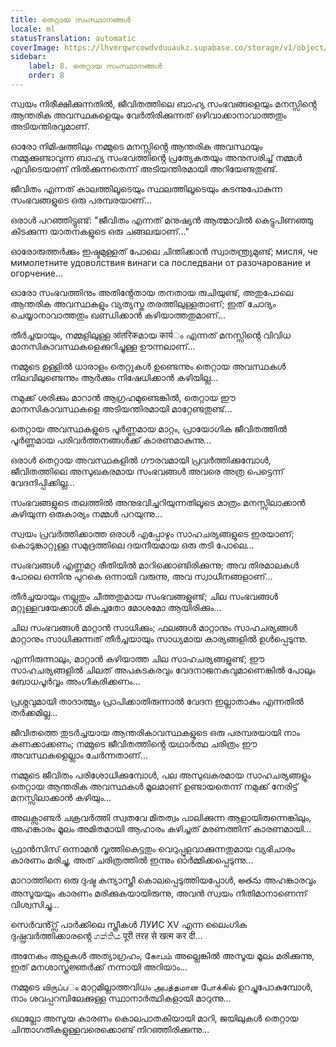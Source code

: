 ```yaml
---
title: തെറ്റായ സംസ്ഥാനങ്ങൾ
locale: ml
statusTranslation: automatic
coverImage: https://lhvmrqwrcowdvduuaukz.supabase.co/storage/v1/object/public/strapi-uploads/small_cover-tratado-de-psicologia-revolucionaria.webp-5e15e1cec4e0ebebcde5d7fc7565d8fd.webp
sidebar:
    label: 8. തെറ്റായ സംസ്ഥാനങ്ങൾ
    order: 8
---
```

സ്വയം നിരീക്ഷിക്കുന്നതിൽ, ജീവിതത്തിലെ ബാഹ്യ സംഭവങ്ങളെയും മനസ്സിൻ്റെ ആന്തരിക അവസ്ഥകളെയും വേർതിരിക്കുന്നത് ഒഴിവാക്കാനാവാത്തതും അടിയന്തിരവുമാണ്.

ഓരോ നിമിഷത്തിലും നമ്മുടെ മനസ്സിൻ്റെ ആന്തരിക അവസ്ഥയും നമ്മുക്കുണ്ടാവുന്ന ബാഹ്യ സംഭവത്തിൻ്റെ പ്രത്യേകതയും അനുസരിച്ച് നമ്മൾ എവിടെയാണ് നിൽക്കുന്നതെന്ന് അടിയന്തിരമായി അറിയേണ്ടതുണ്ട്.

ജീവിതം എന്നത് കാലത്തിലൂടെയും സ്ഥലത്തിലൂടെയും കടന്നുപോകുന്ന സംഭവങ്ങളുടെ ഒരു പരമ്പരയാണ്...

ഒരാൾ പറഞ്ഞിട്ടുണ്ട്: "ജീവിതം എന്നത് മനുഷ്യൻ ആത്മാവിൽ കെട്ടുപിണഞ്ഞു കിടക്കുന്ന യാതനകളുടെ ഒരു ചങ്ങലയാണ്..."

ഓരോരുത്തർക്കും ഇഷ്ടമുള്ളത് പോലെ ചിന്തിക്കാൻ സ്വാതന്ത്ര്യമുണ്ട്; мисля, че мимолетните удоволствия винаги са последвани от разочарование и огорчение...

ഓരോ സംഭവത്തിനും അതിൻ്റേതായ തനതായ രുചിയുണ്ട്, അതുപോലെ ആന്തരിക അവസ്ഥകളും വ്യത്യസ്ത തരത്തിലുള്ളതാണ്; ഇത് ചോദ്യം ചെയ്യാനാവാത്തതും ഖണ്ഡിക്കാൻ കഴിയാത്തതുമാണ്...

തീർച്ചയായും, നമ്മളിലുള്ള आंतरिकമായ कार्यം എന്നത് മനസ്സിൻ്റെ വിവിധ മാനസികാവസ്ഥകളെക്കുറിച്ചുള്ള ഊന്നലാണ്...

നമ്മുടെ ഉള്ളിൽ ധാരാളം തെറ്റുകൾ ഉണ്ടെന്നും തെറ്റായ അവസ്ഥകൾ നിലവിലുണ്ടെന്നും ആർക്കും നിഷേധിക്കാൻ കഴിയില്ല...

നമുക്ക് ശരിക്കും മാറാൻ ആഗ്രഹമുണ്ടെങ്കിൽ, തെറ്റായ ഈ മാനസികാവസ്ഥകളെ അടിയന്തിരമായി മാറ്റേണ്ടതുണ്ട്...

തെറ്റായ അവസ്ഥകളുടെ പൂർണ്ണമായ മാറ്റം, പ്രായോഗിക ജീവിതത്തിൽ പൂർണ്ണമായ പരിവർത്തനങ്ങൾക്ക് കാരണമാകുന്നു...

ഒരാൾ തെറ്റായ അവസ്ഥകളിൽ ഗൗരവമായി പ്രവർത്തിക്കുമ്പോൾ, ജീവിതത്തിലെ അസുഖകരമായ സംഭവങ്ങൾ അവരെ അത്ര പെട്ടെന്ന് വേദനിപ്പിക്കില്ല...

സംഭവങ്ങളുടെ തലത്തിൽ അനുഭവിച്ചറിയുന്നതിലൂടെ മാത്രം മനസ്സിലാക്കാൻ കഴിയുന്ന ഒരുകാര്യം നമ്മൾ പറയുന്നു...

സ്വയം പ്രവർത്തിക്കാത്ത ഒരാൾ എപ്പോഴും സാഹചര്യങ്ങളുടെ ഇരയാണ്; കൊടുങ്കാറ്റുള്ള സമുദ്രത്തിലെ ദയനീയമായ ഒരു തടി പോലെ...

സംഭവങ്ങൾ എണ്ണമറ്റ രീതിയിൽ മാറിക്കൊണ്ടിരിക്കുന്നു; അവ തിരമാലകൾ പോലെ ഒന്നിനു പുറകെ ഒന്നായി വരുന്നു, അവ സ്വാധീനങ്ങളാണ്...

തീർച്ചയായും നല്ലതും ചീത്തതുമായ സംഭവങ്ങളുണ്ട്; ചില സംഭവങ്ങൾ മറ്റുള്ളവയേക്കാൾ മികച്ചതോ മോശമോ ആയിരിക്കും...

ചില സംഭവങ്ങൾ മാറ്റാൻ സാധിക്കും; ഫലങ്ങൾ മാറ്റാനും സാഹചര്യങ്ങൾ മാറ്റാനും സാധിക്കുന്നത് തീർച്ചയായും സാധ്യമായ കാര്യങ്ങളിൽ ഉൾപ്പെടുന്നു.

എന്നിരുന്നാലും, മാറ്റാൻ കഴിയാത്ത ചില സാഹചര്യങ്ങളുണ്ട്; ഈ സാഹചര്യങ്ങളിൽ ചിലത് അപകടകരവും വേദനാജനകവുമാണെങ്കിൽ പോലും ബോധപൂർവ്വം അംഗീകരിക്കണം...

പ്രശ്നവുമായി താദാത്മ്യം പ്രാപിക്കാതിരുന്നാൽ വേദന ഇല്ലാതാകും എന്നതിൽ തർക്കമില്ല...

ജീവിതത്തെ തുടർച്ചയായ ആന്തരികാവസ്ഥകളുടെ ഒരു പരമ്പരയായി നാം കണക്കാക്കണം; നമ്മുടെ ജീവിതത്തിൻ്റെ യഥാർത്ഥ ചരിത്രം ഈ അവസ്ഥകളെല്ലാം ചേർന്നതാണ്...

നമ്മുടെ ജീവിതം പരിശോധിക്കുമ്പോൾ, പല അസുഖകരമായ സാഹചര്യങ്ങളും തെറ്റായ ആന്തരിക അവസ്ഥകൾ മൂലമാണ് ഉണ്ടായതെന്ന് നമുക്ക് നേരിട്ട് മനസ്സിലാക്കാൻ കഴിയും...

അലക്സാണ്ടർ ചക്രവർത്തി സ്വതവേ മിതത്വം പാലിക്കുന്ന ആളായിരുന്നെങ്കിലും, അഹങ്കാരം മൂലം അമിതമായി ആഹാരം കഴിച്ചത് മരണത്തിന് കാരണമായി...

ഫ്രാൻസിസ് ഒന്നാമൻ വൃത്തികെട്ടതും വെറുപ്പുളവാക്കുന്നതുമായ വ്യഭിചാരം കാരണം മരിച്ചു, അത് ചരിത്രത്തിൽ ഇന്നും ഓർമ്മിക്കപ്പെടുന്നു...

മാറാത്തിനെ ഒരു ദുഷ്ട കന്യാസ്ത്രീ കൊലപ്പെടുത്തിയപ്പോൾ, అతను അഹങ്കാരവും അസൂയയും കാരണം മരിക്കുകയായിരുന്നു, അവൻ സ്വയം നീതിമാനാണെന്ന് വിശ്വസിച്ചു...

സെർവൻ്റ്സ് പാർക്കിലെ സ്ത്രീകൾ ЛУИС XV എന്ന ലൈംഗിക ദുഷ്പ്രവർത്തിക്കാരൻ്റെ ශක්තිය पूरी तरह से खत्म कर दी...

അനേകം ആളുകൾ അത്യാഗ്രഹം, கோபம் അല്ലെങ്കിൽ അസൂയ മൂലം മരിക്കുന്നു, ഇത് മനശാസ്ത്രജ്ഞർക്ക് നന്നായി അറിയാം...

നമ്മുടെ விருப்பം മാറ്റമില്ലാത്തവിധം அபத்தமான போக்கில் ഉറച്ചുപോകുമ്പോൾ, നാം ശവപ്പറമ്പിലേക്കുള്ള സ്ഥാനാർത്ഥികളായി മാറുന്നു...

ഒഥല്ലോ അസൂയ കാരണം കൊലപാതകിയായി മാറി, ജയിലുകൾ തെറ്റായ ചിന്താഗതികളുള്ളവരെക്കൊണ്ട് നിറഞ്ഞിരിക്കുന്നു...

